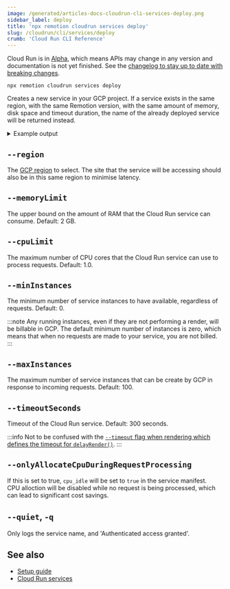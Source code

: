 ```yaml
---
image: /generated/articles-docs-cloudrun-cli-services-deploy.png
sidebar_label: deploy
title: 'npx remotion cloudrun services deploy'
slug: /cloudrun/cli/services/deploy
crumb: 'Cloud Run CLI Reference'
---
```


<ExperimentalBadge>
  <p>
    Cloud Run is in <a href="/docs/cloudrun-alpha">Alpha</a>, which means APIs may change in any version and documentation is not yet finished. See the <a href="https://remotion.dev/changelog">changelog to stay up to date with breaking changes</a>.
  </p>
</ExperimentalBadge>

```
npx remotion cloudrun services deploy
```

Creates a new service in your GCP project. If a service exists in the same region, with the same Remotion version, with the same amount of memory, disk space and timeout duration, the name of the already deployed service will be returned instead.

<details>
  <summary>Example output</summary>
  <pre>
    Validating Deployment of Cloud Run Service:
    <br />
    <br />
    Remotion Version: 3.3.95
    <br />
    Memory Limit: 2Gi
    <br />
    CPU Limit: 1.0
    <br />
    Timeout: 300
    <br />
    Project Name: remotion-example
    <br />
    Region: us-east1
    <br />
    <br />
    Deploying Cloud Run Service...
    <br />
    <br />
    <br />
    Cloud Run Deployed!
    <br />
    <br />
    Service name: remotion--3-3-95--mem512mi--cpu2--t-1200
    <br />
    Version: 3.3.95
    <br />
    CPU Limit: 2<br />
    Memory Limit: 512Mi
    <br />
    Timeout: 1200sec
    <br />
    Region: us-east1
    <br />
    Service URL: https://remotion--3-3-95--mem512mi--cpu2--t-1200-1a2b3c4d5e-ue.a.run.app
    <br />
    GCP Console URL: https://console.cloud.google.com/run/detail/us-east1/remotion--3-3-95--mem512mi--cpu2--t-1200/logs
    <br />
    <br />
  </pre>
</details>

## `--region`

The [GCP region](/docs/cloudrun/region-selection) to select. The site that the service will be accessing should also be in this same region to minimise latency.

## `--memoryLimit`

The upper bound on the amount of RAM that the Cloud Run service can consume. Default: 2 GB.

## `--cpuLimit`

The maximum number of CPU cores that the Cloud Run service can use to process requests. Default: 1.0.

## `--minInstances`

The minimum number of service instances to have available, regardless of requests. Default: 0.

:::note
Any running instances, even if they are not performing a render, will be billable in GCP. The default minimum number of instances is zero, which means that when no requests are made to your service, you are not billed.
:::

## `--maxInstances`

The maximum number of service instances that can be create by GCP in response to incoming requests. Default: 100.

## `--timeoutSeconds`

Timeout of the Cloud Run service. Default: 300 seconds.

:::info
Not to be confused with the [`--timeout` flag when rendering which defines the timeout for `delayRender()`](/docs/cli/render#--timeout).
:::

## `--onlyAllocateCpuDuringRequestProcessing`<AvailableFrom v="4.0.221" />

If this is set to true, `cpu_idle` will be set to `true` in the service manifest.  
CPU alloction will be disabled while no request is being processed, which can lead to significant cost savings.

## `--quiet`, `-q`

Only logs the service name, and 'Authenticated access granted'.

## See also

- [Setup guide](/docs/cloudrun/setup)
- [Cloud Run services](/docs/cloudrun/cli/services)
